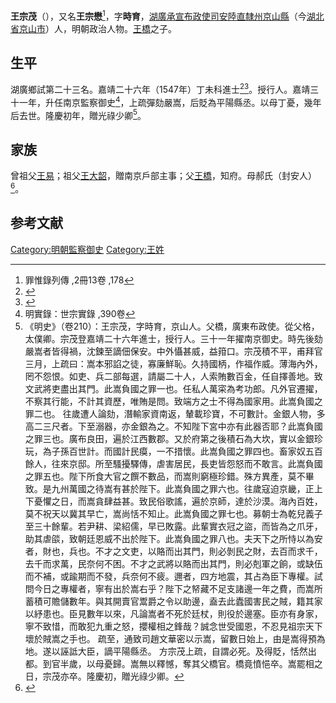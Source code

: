 {{明清人物信息框
| 姓名 = 王宗茂
| 原名 = 王宗懋
| 圖片名稱= 
| 圖片大小 =
| 圖片說明 = 
| 最高職務 =
| 國家 = 大明 
| 爵位 =
| 籍貫 = 湖廣承天府京山縣
| 族裔 = 
| 字號 = 
| 諡號 =
| 出生日期 = 正德六年（1511年）
| 出生地點 = 
| 逝世日期 = 嘉靖四十一年（1562年） 
| 逝世地點 =
| 墓葬 =
| 配偶 = 
| 親屬 = 
| 出身 =
* 嘉靖二十六年丁未科同進士出身
| 經歷 =
| 著作 =  
}}
'''王宗茂'''（{{bd|1511年||1562年||W}}），又名'''王宗懋'''<ref>罪惟錄列傳 ,2冊13卷 ,178</ref>，字'''時育'''，[[湖廣承宣布政使司|湖廣承宣布政使司]][[安陸直隸州|安陸直隸州]][[京山縣|京山縣]]（今[[湖北省|湖北省]][[京山市|京山市]]）人，明朝政治人物。[[王橋|王橋]]之子。

== 生平 ==
湖廣鄉試第二十三名。嘉靖二十六年（1547年）丁未科進士<ref>{{Cite book|title=《皇明贡举考》卷五|author=[[张朝瑞|张朝瑞]]|publisher=《续修四库全书》史部第828册|year=|isbn=|location=|pages=}}</ref><ref>{{Cite book|title=贡举志五种 上|author=鲁小俊，江俊伟著|publisher=武汉大学出版社|year=2009|isbn=978-7-307-07043-1|location=武汉|pages=}}</ref>。授行人。嘉靖三十一年，升任南京監察御史<ref>明實錄：世宗實錄 ,390卷</ref>，上疏彈劾嚴嵩，后貶為平陽縣丞。以母丁憂，幾年后去世。隆慶初年，贈光祿少卿<ref>《明史》（卷210）：王宗茂，字時育，京山人。父橋，廣東布政使。從父格，太僕卿。宗茂登嘉靖二十六年進士，授行人。三十一年擢南京御史。時先後劾嚴嵩者皆得禍，沈鍊至謫佃保安。中外懾甚威，益箝口。宗茂積不平，甫拜官三月，上疏曰：嵩本邪諂之徒，寡廉鮮恥。久持國柄，作福作威。薄海內外，罔不怨恨。如吏、兵二部每選，請屬二十人，人索賄數百金，任自擇善地。致文武將吏盡出其門。此嵩負國之罪一也。任私人萬寀為考功郎。凡外官遷擢，不察其行能，不計其資歷，唯賄是問。致端方之士不得為國家用。此嵩負國之罪二也。 往歲遭人論劾，潛輸家資南返，輦載珍寶，不可數計。金銀人物，多高二三尺者。下至溺器，亦金銀為之。不知陛下宮中亦有此器否耶？此嵩負國之罪三也。廣布良田，遍於江西數郡。又於府第之後積石為大坎，實以金銀珍玩，為子孫百世計。而國計民瘼，一不措懷。此嵩負國之罪四也。畜家奴五百餘人，往來京邸。所至騷擾驛傳，虐害居民，長吏皆怨怒而不敢言。此嵩負國之罪五也。陛下所食大官之饌不數品，而嵩則窮極珍錯。殊方異產，莫不畢致。是九州萬國之待嵩有甚於陛下。此嵩負國之罪六也。往歲寇迫京畿，正上下憂懼之日，而嵩貪肆益甚。致民俗歌謠，遍於京師，達於沙漠。海內百姓，莫不祝天以冀其早亡，嵩尚恬不知止。此嵩負國之罪七也。募朝士為乾兒義子至三十餘輩。若尹耕、梁紹儒，早已敗露。此輩實衣冠之盜，而皆為之爪牙，助其虐燄，致朝廷恩威不出於陛下。此嵩負國之罪八也。夫天下之所恃以為安者，財也，兵也。不才之文吏，以賂而出其門，則必剝民之財，去百而求千，去千而求萬，民奈何不困。不才之武將以賂而出其門，則必剋軍之餉，或缺伍而不補，或踰期而不發，兵奈何不疲。邇者，四方地震，其占為臣下專權。試問今日之專權者，寧有出於嵩右乎？陛下之帑藏不足支諸邊一年之費，而嵩所蓄積可贍儲數年。與其開賣官鬻爵之令以助邊，盍去此蠹國害民之賊，籍其家以紓患也。臣見數年以來，凡論嵩者不死於廷杖，則役於邊塞。臣亦有身家，寧不致惜，而敢犯九重之怒，攖權相之鋒哉？誠念世受國恩，不忍見祖宗天下壞於賊嵩之手也。 疏至，通致司趙文華密以示嵩，留數日始上，由是嵩得預為地。遂以誣詆大臣，謫平陽縣丞。 方宗茂上疏，自謂必死。及得貶，恬然出都。到官半歲，以母憂歸。嵩無以釋憾，奪其父橋官。橋竟憤悒卒。嵩罷相之日，宗茂亦卒。隆慶初，贈光祿少卿。</ref>。

== 家族 ==
曾祖父[[王易|王易]]；祖父[[王大韶|王大韶]]，贈南京戶部主事；父[[王橋_(嘉靖進士)|王橋]]，知府。母郝氏（封安人）<ref>{{Cite book|title=天一阁藏明代科举录选刊 登科录 点校本|author=龚延明主编|publisher=宁波出版社|year=2016|isbn=978-7-5526-2320-8|location=宁波|pages=|quote=《天一閣藏明代科舉錄選刊.登科錄》之《嘉靖二十六年丁未科登科錄》}}</ref>。

==参考文献==
{{reflist}}

{{嘉靖二十六年丁未科殿試金榜}}

{{DEFAULTSORT:}}
[[Category:明朝監察御史|Category:明朝監察御史]]
[[Category:王姓|Category:王姓]]